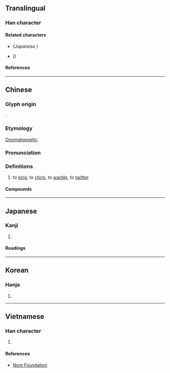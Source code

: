 {{also|𫝚|啭}}
{{character info}}
==Translingual==
{{Han simplified forms|囀|𫝚|啭|ex=y}}

===Han character===
{{Han char|rn=30|rad=口|as=18|sn=21|four=65043|canj=RJJI|ids=⿰口轉}}

====Related characters====
* {{l|mul|[[𫝚]]}} ''(Japanese {{w|shinjitai}})''
* {{l|mul|[[啭]]}} ''({{w|Simplified Chinese}})''

====References====
{{Han ref|kx=0214.300|dkj=04614|dj=0437.170|hdz=10705.180|uh=56C0}}

----

==Chinese==
{{zh-forms|s=啭}}

===Glyph origin===
{{Han etym}}
{{Han compound|口|轉|c1=s|c2=p|t1=mouth|ls=psc}}.

===Etymology===
[[onomatopoetic|Onomatopoetic]].

===Pronunciation===
{{zh-pron
|m=zhuàn
|c=zyun2,zyun3
|h=pfs=
|md=
|mn=
|w=
|mc=y
|oc=y
|cat=v
}}

===Definitions===
{{zh-hanzi}}

# {{lb|zh|of birds}} to [[sing]], to [[chirp]], to [[warble]], to [[twitter]]

====Compounds====
{{zh-der|囀喉|鳥囀}}

----

==Japanese==
{{ja-kanji forms|𫝚|囀}}

===Kanji===
{{ja-kanji|grade=|rs=口18|shin=𫝚}}

# {{rfdef|ja|sort=口18}}

====Readings====
{{ja-readings
|goon=てん
|kanon=てん
|kun=さえず-る
}}

----

==Korean==

===Hanja===
{{ko-hanja|hangeul=전|rv=jeon|mr=chŏn}}

# {{rfdef|ko|sort=口18}}

----

==Vietnamese==

===Han character===
{{vi-readings|rs=口18|reading=chuyển}}

# {{rfdef|vi|sort=口18}}

====References====
* [http://nomfoundation.org/common/nom_details.php?codepoint=56C0 Nom Foundation]